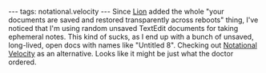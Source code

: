 ---
tags: notational.velocity
---
Since [[Lion]] added the whole "your documents are saved and restored transparently across reboots" thing, I've noticed that I'm using random unsaved TextEdit documents for taking ephemeral notes. This kind of sucks, as I end up with a bunch of unsaved, long-lived, open docs with names like "Untitled 8". Checking out [http://notational.net/ Notational Velocity] as an alternative. Looks like it might be just what the doctor ordered.
